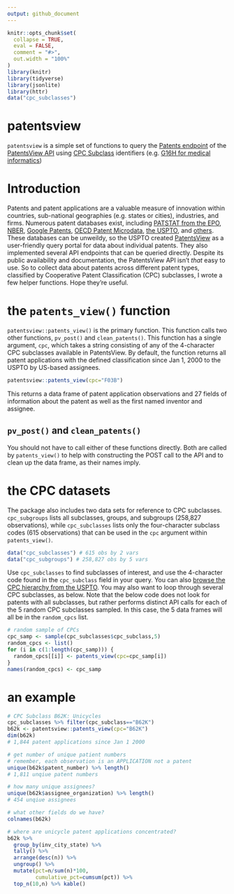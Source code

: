 ```yaml
---
output: github_document
---
```


```r
knitr::opts_chunk$set(
  collapse = TRUE,
  eval = FALSE,
  comment = "#>",
  out.width = "100%"
)
library(knitr)
library(tidyverse)
library(jsonlite)
library(httr)
data("cpc_subclasses")
```

# patentsview

`patentsview` is a simple set of functions to query the [Patents endpoint](https://api.patentsview.org/patent.html) of the [PatentsView API](https://www.patentsview.org/) using [CPC Subclass](https://en.wikipedia.org/wiki/Cooperative_Patent_Classification) identifiers (e.g. [G16H for medical informatics](https://www.uspto.gov/web/patents/classification/cpc/html/cpc-G16H.html#G16H))

# Introduction

Patents and patent applications are a valuable measure of innovation within countries, sub-national geographies (e.g. states or cities), industries, and firms. Numerous patent databases exist, including [PATSTAT from the EPO](https://data.epo.org/expert-services/index.html), [NBER](https://www.nber.org/research/data/us-patents), [Google Patents](https://patents.google.com/), [OECD Patent Microdata](http://www.oecd.org/sti/intellectual-property-statistics-and-analysis.htm), [the USPTO](https://www.uspto.gov/patents-application-process/search-patents), and [others](https://iii.pubpub.org/datasets). These databases can be unweildy, so the USPTO created [PatentsView](https://www.patentsview.org/) as a user-friendly query portal for data about individual patents. They also implemented several API endpoints that can be queried directly. Despite its public availability and documentation, the PatentsView API isn't *that* easy to use. So to collect data about patents across different patent types, classified by Cooperative Patent Classification (CPC) subclasses, I wrote a few helper functions. Hope they're useful.

# the `patents_view()` function

`patentsview::patents_view()` is the primary function. This function calls two other functions, `pv_post()` and `clean_patents()`. This function has a single argument, `cpc`, which takes a string consisting of any of the  4-character CPC subclasses available in PatentsView. By default, the function returns all patent applications with the defined classification since Jan 1, 2000 to the USPTO by US-based assignees.

```r
patentsview::patents_view(cpc="F03B")
```

This returns a data frame of patent application observations and 27 fields of information about the patent as well as the first named inventor and assignee.

## `pv_post()` and `clean_patents()`

You should not have to call either of these functions directly. Both are called by `patents_view()` to help with constructing the POST call to the API and to clean up the data frame, as their names imply.

# the CPC datasets

The package also includes two data sets for reference to CPC subclasses. `cpc_subgroups` lists all subclasses, groups, and subgroups (258,827 observations), while `cpc_subclasses` lists only the four-character subclass codes (615 observations) that can be used in the `cpc` argument within `patents_view()`.

```r
data("cpc_subclasses") # 615 obs by 2 vars
data("cpc_subgroups") # 258,827 obs by 5 vars
```

Use `cpc_subclasses` to find subclasses of interest, and use the 4-character code found in the `cpc_subclass` field in your query. You can also [browse the CPC hierarchy from the USPTO](https://www.uspto.gov/web/patents/classification/cpc/html/cpc.html). You may also want to loop through several CPC subclasses, as below. Note that the below code does not look for patents with all subclasses, but rather performs distinct API calls for each of the 5 random CPC subclasses sampled. In this case, the 5 data frames will all be in the `random_cpcs` list.

```r
# random sample of CPCs
cpc_samp <- sample(cpc_subclasses$cpc_subclass,5)
random_cpcs <- list()
for (i in c(1:length(cpc_samp))) {
  random_cpcs[[i]] <- patents_view(cpc=cpc_samp[i])
}
names(random_cpcs) <- cpc_samp
```

# an example

```r
# CPC Subclass B62K: Unicycles
cpc_subclasses %>% filter(cpc_subclass=="B62K")
b62k <- patentsview::patents_view(cpc="B62K")
dim(b62k) 
# 1,844 patent applications since Jan 1 2000

# get number of unique patient numbers
# remember, each observation is an APPLICATION not a patent
unique(b62k$patent_number) %>% length() 
# 1,811 unqiue patent numbers

# how many unique assignees?
unique(b62k$assignee_organization) %>% length() 
# 454 unqiue assignees

# what other fields do we have?
colnames(b62k)

# where are unicycle patent applications concentrated?
b62k %>% 
  group_by(inv_city_state) %>% 
  tally() %>% 
  arrange(desc(n)) %>% 
  ungroup() %>%
  mutate(pct=n/sum(n)*100,
         cumulative_pct=cumsum(pct)) %>%
  top_n(10,n) %>% kable()
```

